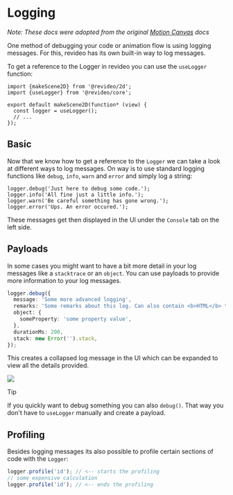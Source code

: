 # Logging

_Note: These docs were adopted from the original
[Motion Canvas](https://motioncanvas.io/docs/) docs_

One method of debugging your code or animation flow is using logging messages.
For this, revideo has its own built-in way to log messages.

To get a reference to the Logger in revideo you can use the `useLogger`
function:

```tsx
import {makeScene2D} from '@revideo/2d';
import {useLogger} from '@revideo/core';

export default makeScene2D(function* (view) {
  const logger = useLogger();
  // ...
});
```

## Basic

Now that we know how to get a reference to the `Logger` we can take a look at
different ways to log messages. On way is to use standard logging functions like
`debug`, `info`, `warn` and `error` and simply log a string:

```tsx
logger.debug('Just here to debug some code.');
logger.info('All fine just a little info.');
logger.warn('Be careful something has gone wrong.');
logger.error('Ups. An error occured.');
```

These messages get then displayed in the UI under the `Console` tab on the left
side.

## Payloads

In some cases you might want to have a bit more detail in your log messages like
a `stacktrace` or an `object`. You can use payloads to provide more information
to your log messages.

```ts
logger.debug({
  message: 'Some more advanced logging',
  remarks: 'Some remarks about this log. Can also contain <b>HTML</b> tags.',
  object: {
    someProperty: 'some property value',
  },
  durationMs: 200,
  stack: new Error('').stack,
});
```

This creates a collapsed log message in the UI which can be expanded to view all
the details provided.

![](/img/logpayload-message.png)

> [!TIP]
>
> If you quickly want to debug something you can also `debug()`. That way you
> don't have to `useLogger` manually and create a payload.
>

## Profiling

Besides logging messages its also possible to profile certain sections of code
with the `Logger`:

```ts
logger.profile('id'); // <-- starts the profiling
// some expensive calculation
logger.profile('id'); // <-- ends the profiling
```
